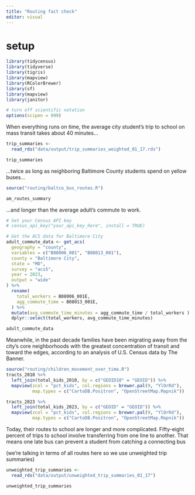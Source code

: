 ```yaml
---
title: "Routing fact check"
editor: visual
---
```


# setup

```r
library(tidycensus)
library(tidyverse)
library(tigris)
library(mapview)
library(RColorBrewer)
library(sf)
library(mapview)
library(janitor)

# turn off scientific notation
options(scipen = 999)

```

When everything runs on time, the average city student’s trip to school on mass transit takes about 40 minutes...

```r
trip_summaries <- 
  read_rds("data/output/trip_summaries_weighted_01_17.rds") 

trip_summaries
```

...twice as long as neighboring Baltimore County students spend on yellow buses...

```r
source("routing/baltco_bus_routes.R")

am_routes_summary
```

...and longer than the average adult’s commute to work.

```r
# Set your Census API key
# census_api_key("your_api_key_here", install = TRUE)

# Get the ACS data for Baltimore City
adult_commute_data <- get_acs(
  geography = "county",
  variables = c("B08006_001", "B08013_001"),
  county = "Baltimore City",
  state = "MD",
  survey = "acs5",
  year = 2023,
  output = "wide"
) %>% 
  rename(
    total_workers = B08006_001E,
    agg_commute_time = B08013_001E,
  ) %>% 
  mutate(avg_commute_time_minutes = agg_commute_time / total_workers ) %>% 
  dplyr::select(total_workers, avg_commute_time_minutes)

adult_commute_data
```

Meanwhile, in the past decade families have been migrating away from the city’s core neighborhoods with the greatest concentration of transit and toward the edges, according to an analysis of U.S. Census data by The Banner.

```r
source("routing/children_movement_over_time.R")
tracts_2010 %>% 
  left_join(total_kids_2010, by = c("GEOID10" = "GEOID")) %>% 
  mapview(zcol = "pct_kids", col.regions = brewer.pal(9, "YlOrRd"),
          map.types = c("CartoDB.Positron", "OpenStreetMap.Mapnik"))

tracts_2023 %>%
  left_join(total_kids_2023, by = c("GEOID" = "GEOID")) %>% 
  mapview(zcol = "pct_kids", col.regions = brewer.pal(9, "YlOrRd"),
          map.types = c("CartoDB.Positron", "OpenStreetMap.Mapnik"))


```

Today, their routes to school are longer and more complicated. Fifty-eight percent of trips to school involve transferring from one line to another. That means one late bus can prevent a student from catching a connecting bus

(we're talking in terms of all routes here so we use unweighted trip summaries)

```r
unweighted_trip_summaries <-
  read_rds("data/output/unweighted_trip_summaries_01_17")

unweighted_trip_summaries
```
